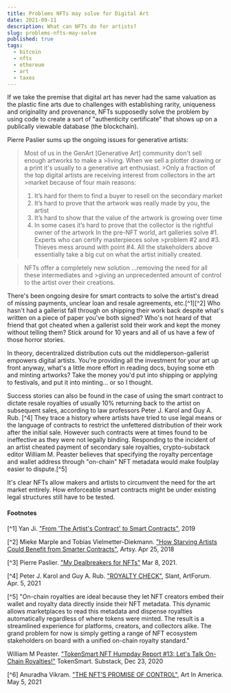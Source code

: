 ```yaml
---
title: Problems NFTs may solve for Digital Art
date: 2021-09-11
description: What can NFTs do for artists?
slug: problems-nfts-may-solve
published: true
tags:
  - bitcoin
  - nfts
  - ethereum
  - art
  - taxes
---
```


If we take the premise that digital art has never had the same valuation as the plastic fine arts due to challenges with establishing rarity, uniqueness and originality and provenance, NFTs supposedly solve the problem by using code to create a sort of "authenticity certificate" that shows up on a publically viewable database (the blockchain). 

Pierre Paslier sums up the ongoing issues for generative artists:

 >Most of us in the GenArt [Generative Art] community don't sell enough artworks to make a >living. When we sell a plotter drawing or a print it's usually to a generative art enthusiast. >Only a fraction of the top digital artists are receiving interest from collectors in the art >market because of four main reasons:
 >1. It’s hard for them to find a buyer to resell on the secondary market
 >2. It’s hard to prove that the artwork was really made by you, the artist 
 >3. It’s hard to show that the value of the artwork is growing over time
 >4. In some cases it’s hard to prove that the collector is the rightful owner of the artwork 
 >In the pre-NFT world, art galleries solve #1. Experts who can certify masterpieces solve >problem #2 and #3. Thieves mess around with point #4. 
 >All the stakeholders above essentially take a big cut on what the artist initially created. 
 
 >NFTs offer a completely new solution ...removing the need for all these intermediates and >giving an unprecedented amount of control to the artist over their creations.

There's been ongoing desire for smart contracts to solve the artist's dread of missing payments, unclear loan and resale agreements, etc.[^1][^2] Who hasn't had a gallerist fall through on shipping their work back despite what's written on a piece of paper you've both signed? Who's not heard of that friend that got cheated when a gallerist sold their work and kept the money without telling them? Stick around for 10 years and all of us have a few of those horror stories.

In theory, decentralized distribution cuts out the middleperson-gallerist empowers digital artists. You're providing all the investment for your art up front anyway, what's a little more effort in reading docs, buying some eth and minting artworks? Take the money you'd put into shipping or applying to festivals, and put it into minting... or so I thought. 

Success stories can also be found in the case of using the smart contract to dictate resale royalties of usually 10% returning back to the artist on subsequent sales, according to law professors Peter J. Karol and Guy A. Rub. [^4] They trace a history where artists have tried to use legal means or the language of contracts to restrict the unfettered distribution of their work after the initial sale. However such contracts were at times found to be ineffective as they were not legally binding. Responding to the incident of an artist cheated payment of secondary sale royalties, crypto-substack editor William M. Peaster believes that specifying the royalty percentage and wallet address through "on-chain" NFT metadata would make foulplay easier to dispute.[^5]

It's clear NFTs allow makers and artists to circumvent the need for the art market entirely. How enforceable smart contracts might be under existing legal structures still have to be tested.

#### Footnotes

[^1] Yan Ji. ["From 'The Artist's Contract' to Smart Contracts"](https://www.dli.tech.cornell.edu/post/smart-contracts-art), 2019

[^2] Mieke Marple and Tobias Vielmetter-Diekmann. ["How Starving Artists Could Benefit from Smarter Contracts"](https://www.artsy.net/article/artsy-editorial-starving-artists-benefit-smarter-contracts), Artsy. Apr 25, 2018

[^3] Pierre Paslier. ["My Dealbreakers for NFTs"](https://www.generativehut.com/post/__nft) Mar 8, 2021.

[^4] Peter J. Karol and Guy A. Rub. ["ROYALTY CHECK"](https://www.artforum.com/slant/peter-j-karol-and-guy-a-rub-on-resale-contract-law-and-the-secondary-market-85413), Slant, ArtForum. Apr. 5, 2021

[^5] 
  "On-chain royalties are ideal because they let NFT creators embed their wallet and royalty data directly inside their NFT metadata. This dynamic allows marketplaces to read this metadata and dispense royalties automatically regardless of where tokens were minted. The result is a streamlined experience for platforms, creators, and collectors alike. The grand problem for now is simply getting a range of NFT ecosystem stakeholders on board with a unified on-chain royalty standard."

William M Peaster. ["TokenSmart NFT Humpday Report #13: Let's Talk On-Chain Royalties!"](https://nft.substack.com/p/tokensmart-nft-humpday-report-13) TokenSmart. Substack, Dec 23, 2020

[^6] Anuradha Vikram. ["THE NFT’S PROMISE OF CONTROL"](https://www.artnews.com/art-in-america/features/artists-nfts-control-market-1234591850/), Art In America. May 5, 2021